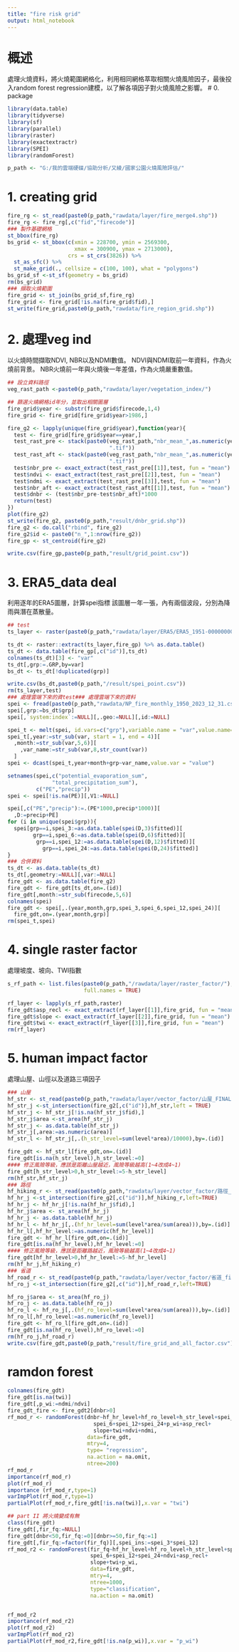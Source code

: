 ```yaml
---
title: "fire risk grid"
output: html_notebook
---
```

# 概述
處理火燒資料，將火燒範圍網格化，利用相同網格萃取相關火燒風險因子，最後投入random forest regression建模，以了解各項因子對火燒風險之影響。
# 0. package
```r
library(data.table)
library(tidyverse)
library(sf)
library(parallel)
library(raster)
library(exactextractr) 
library(SPEI)
library(randomForest)

p_path <- "G:/我的雲端硬碟/協助分析/又綾/國家公園火燒風險評估/"
```

# 1. creating grid
```r
fire_rg <- st_read(paste0(p_path,"rawdata/layer/fire_merge4.shp"))
fire_rg <- fire_rg[,c("fid","firecode")]
### 製作基礎網格
st_bbox(fire_rg)
bs_grid <- st_bbox(c(xmin = 228700, ymin = 2569300,
                     xmax = 300900, ymax = 2713000), 
                   crs = st_crs(3826)) %>%
  st_as_sfc() %>%
  st_make_grid(., cellsize = c(100, 100), what = "polygons")
bs_grid_sf <-st_sf(geometry = bs_grid) 
rm(bs_grid)
### 擷取火燒範圍
fire_grid <- st_join(bs_grid_sf,fire_rg)
fire_grid <- fire_grid[!is.na(fire_grid$fid),]
st_write(fire_grid,paste0(p_path,"rawdata/fire_region_grid.shp"))
```
# 2. 處理veg ind
以火燒時間擷取NDVI, NBR以及NDMI數值。
NDVI與NDMI取前一年資料，作為火燒前背景。
NBR火燒前一年與火燒後一年差值，作為火燒嚴重數值。
```r
## 設立資料路徑
veg_rast_path <-paste0(p_path,"rawdata/layer/vegetation_index/")

## 篩選火燒網格id年分，並取出相關圖層
fire_grid$year <- substr(fire_grid$firecode,1,4)
fire_grid <- fire_grid[fire_grid$year>1986,]

fire_g2 <- lapply(unique(fire_grid$year),function(year){
  test <- fire_grid[fire_grid$year==year,]
  test_rast_pre <- stack(paste0(veg_rast_path,"nbr_mean_",as.numeric(year)-1,
                                ".tif"))
  test_rast_aft <- stack(paste0(veg_rast_path,"nbr_mean_",as.numeric(year)+1,
                                ".tif"))
  test$nbr_pre <- exact_extract(test_rast_pre[[1]],test, fun = "mean")
  test$ndvi <- exact_extract(test_rast_pre[[2]],test, fun = "mean")
  test$ndmi <- exact_extract(test_rast_pre[[3]],test, fun = "mean")
  test$nbr_aft <- exact_extract(test_rast_aft[[1]],test, fun = "mean")
  test$dnbr <- (test$nbr_pre-test$nbr_aft)*1000
  return(test)
})
plot(fire_g2)
st_write(fire_g2, paste0(p_path,"result/dnbr_grid.shp"))
fire_g2 <- do.call("rbind", fire_g2)
fire_g2$id <- paste0("n_",1:nrow(fire_g2))
fire_gp <- st_centroid(fire_g2)

write.csv(fire_gp,paste0(p_path,"result/grid_point.csv"))
```

# 3. ERA5_data deal
利用逐年的ERA5圖層，計算spei指標
該圖層一年一張，內有兩個波段，分別為降雨與潛在蒸散量。
```r
## test
ts_layer <- raster(paste0(p_path,"rawdata/layer/ERA5/ERA5_1951-0000000000-0000000000.tif"))

ts_dt <- raster::extract(ts_layer,fire_gp) %>% as.data.table()
ts_dt <- data.table(fire_gp[,c("id")],ts_dt)
colnames(ts_dt)[3] <- "var"
ts_dt[,grp:=.GRP,by=var]
bs_dt <- ts_dt[!duplicated(grp)]

write.csv(bs_dt,paste0(p_path,"/result/spei_point.csv"))
rm(ts_layer,test)
### 處理雲端下來的資test### 處理雲端下來的資料
spei <- fread(paste0(p_path,"rawdata/NP_fire_monthly_1950_2023_12_31.csv"))
spei[,grp:=bs_dt$grp]
spei[,`system:index`:=NULL][,.geo:=NULL][,id:=NULL]

spei_t <- melt(spei, id.vars=c("grp"),variable.name = "var",value.name="value")
spei_t[,year:=str_sub(var, start = 1, end = 4)][
  ,month:=str_sub(var,5,6)][
    ,var_name:=str_sub(var,8,str_count(var))
  ]
spei <- dcast(spei_t,year+month+grp~var_name,value.var = "value")

setnames(spei,c("potential_evaporation_sum",
              "total_precipitation_sum"),
         c("PE","precip"))
spei <- spei[!is.na(PE)][,V1:=NULL]

spei[,c("PE","precip"):=.(PE*1000,precip*1000)][
  ,D:=precip+PE]
for (i in unique(spei$grp)){
  spei[grp==i,spei_3:=as.data.table(spei(D,3)$fitted)][
        grp==i,spei_6:=as.data.table(spei(D,6)$fitted)][
         grp==i,spei_12:=as.data.table(spei(D,12)$fitted)][
           grp==i,spei_24:=as.data.table(spei(D,24)$fitted)]
}
### 合併資料
ts_dt <- as.data.table(ts_dt)
ts_dt[,geometry:=NULL][,var:=NULL]
fire_gdt <- as.data.table(fire_g2)
fire_gdt <- fire_gdt[ts_dt,on=.(id)]
fire_gdt[,month:=str_sub(firecode,5,6)]
colnames(spei)
fire_gdt <- spei[,.(year,month,grp,spei_3,spei_6,spei_12,spei_24)][
  fire_gdt,on=.(year,month,grp)]
rm(spei_t,spei)
```
# 4. single raster factor
處理坡度、坡向、TWI指數
```r

s_rf_path <- list.files(paste0(p_path,"/rawdata/layer/raster_factor/"),
                        full.names = TRUE)

rf_layer <- lapply(s_rf_path,raster)
fire_gdt$asp_recl <- exact_extract(rf_layer[[1]],fire_grid, fun = "mean")
fire_gdt$slope <- exact_extract(rf_layer[[2]],fire_grid, fun = "mean")
fire_gdt$twi <- exact_extract(rf_layer[[3]],fire_grid, fun = "mean")
rm(rf_layer)
```
# 5. human impact factor
處理山屋、山徑以及道路三項因子
```r
### 山屋
hf_str <- st_read(paste0(p_path,"rawdata/layer/vector_factor/山屋_FINAL2.shp"))
hf_str_j <-st_intersection(fire_g2[,c("id")],hf_str,left = TRUE) 
hf_str_j <- hf_str_j[!is.na(hf_str_j$fid),]
hf_str_j$area <-st_area(hf_str_j) 
hf_str_j <- as.data.table(hf_str_j)
hf_str_j[,area:=as.numeric(area)]
hf_str_l <- hf_str_j[,.(h_str_level=sum(level*area)/10000),by=.(id)]

fire_gdt <- hf_str_l[fire_gdt,on=.(id)]
fire_gdt[is.na(h_str_level),h_str_level:=0]
#### 修正風險等級，應該是距離山屋越近，風險等級越高(1~4改成4~1)
fire_gdt[h_str_level>0,h_str_level:=5-h_str_level]
rm(hf_str,hf_str_j)
### 路徑
hf_hiking_r <- st_read(paste0(p_path,"rawdata/layer/vector_factor/路徑_final2.shp"))
hf_hr_j <-st_intersection(fire_g2[,c("id")],hf_hiking_r,left=TRUE) 
hf_hr_j <- hf_hr_j[!is.na(hf_hr_j$fid),]
hf_hr_j$area <- st_area(hf_hr_j) 
hf_hr_j <- as.data.table(hf_hr_j)
hf_hr_l <- hf_hr_j[,.(hf_hr_level=sum(level*area/sum(area))),by=.(id)]
hf_hr_l[,hf_hr_level:=as.numeric(hf_hr_level)]
fire_gdt <- hf_hr_l[fire_gdt,on=.(id)]
fire_gdt[is.na(hf_hr_level),hf_hr_level:=0]
#### 修正風險等級，應該是距離路越近，風險等級越高(1~4改成4~1)
fire_gdt[hf_hr_level>0,hf_hr_level:=5-hf_hr_level]
rm(hf_hr_j,hf_hiking_r)
### 省道
hf_road_r <- st_read(paste0(p_path,"rawdata/layer/vector_factor/省道_final.gpkg"))
hf_ro_j <-st_intersection(fire_g2[,c("id")],hf_road_r,left=TRUE) 

hf_ro_j$area <- st_area(hf_ro_j) 
hf_ro_j <- as.data.table(hf_ro_j)
hf_ro_l <- hf_ro_j[,.(hf_ro_level=sum(level*area/sum(area))),by=.(id)]
hf_ro_l[,hf_ro_level:=as.numeric(hf_ro_level)]
fire_gdt <- hf_ro_l[fire_gdt,on=.(id)]
fire_gdt[is.na(hf_ro_level),hf_ro_level:=0]
rm(hf_ro_j,hf_road_r)
write.csv(fire_gdt,paste0(p_path,"result/fire_grid_and_all_factor.csv"))
```
# ramdon forest

```r
colnames(fire_gdt)
fire_gdt[is.na(twi)]
fire_gdt[,p_wi:=ndmi/ndvi]
fire_gdt_fire <- fire_gdt2[dnbr>0]
rf_mod_r <- randomForest(dnbr~hf_hr_level+hf_ro_level+h_str_level+spei_3+
                           spei_6+spei_12+spei_24+p_wi+asp_recl+
                           slope+twi+ndvi+ndmi,
                         data=fire_gdt,
                         mtry=4,
                         type= "regression",
                         na.action = na.omit,
                         ntree=200)
rf_mod_r
importance(rf_mod_r)
plot(rf_mod_r)
importance (rf_mod_r,type=1)
varImpPlot(rf_mod_r,type=1)
partialPlot(rf_mod_r,fire_gdt[!is.na(twi)],x.var = "twi")

## part II 將火燒變成有無
class(fire_gdt)
fire_gdt[,fir_fq:=NULL]
fire_gdt[dnbr<50,fir_fq:=0][dnbr>=50,fir_fq:=1]
fire_gdt[,fir_fq:=factor(fir_fq)][,spei_ins:=spei_3*spei_12]
rf_mod_r2 <- randomForest(fir_fq~hf_hr_level+hf_ro_level+h_str_level+spei_3+
                          spei_6+spei_12+spei_24+ndvi+asp_recl+
                          slope+twi+p_wi,
                          data=fire_gdt,
                          mtry=4,
                          ntree=1000,
                          type="classification",
                          na.action = na.omit)


rf_mod_r2
importance(rf_mod_r2)
plot(rf_mod_r2)
varImpPlot(rf_mod_r2)
partialPlot(rf_mod_r2,fire_gdt[!is.na(p_wi)],x.var = "p_wi")

```



